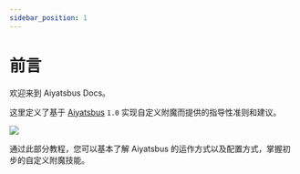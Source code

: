 ```yaml
---
sidebar_position: 1
---
```


# 前言

欢迎来到 Aiyatsbus Docs。

这里定义了基于 [Aiyatsbus](https://github.com/Micalhl/Aiyatsbus) `1.0` 实现自定义附魔而提供的指导性准则和建议。

![](img/Aiyatsbus23.PNG)

通过此部分教程，您可以基本了解 Aiyatsbus 的运作方式以及配置方式，掌握初步的自定义附魔技能。